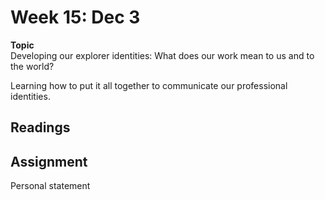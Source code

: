 # Week 15: Dec 3

<div class="boxed" id="center">
**Topic**  
Developing our explorer identities: What does our work mean to us and to the world?
</div>

Learning how to put it all together to communicate our professional identities.

## Readings

## Assignment

Personal statement